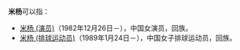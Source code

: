 '''米杨'''可以指：
* [[米杨_(演员)|米杨 (演员)]]（1982年12月26日－），中国女演员，回族。
* [[米杨_(排球运动员)|米杨 (排球运动员)]]（1989年1月24日－），中国女子排球运动员，回族。

{{disambig|Y杨|cat=二字米姓人名消歧义}}